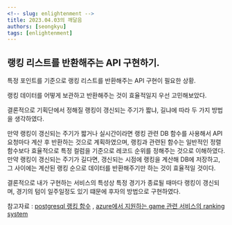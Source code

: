 ```yaml
---
<!-- slug: enlightenment -->
title: 2023.04.03의 깨달음
authors: [seongkyu]
tags: [enlightenment]
---
```


## 랭킹 리스트를 반환해주는 API 구현하기.

특정 포인트를 기준으로 랭킹 리스트를 반환해주는 API 구현이 필요한 상황.

랭킹 데이터를 어떻게 보관하고 반환해주는 것이 효율적일지 우선 고민해보았다.

결론적으로 기획단에서 정해질 랭킹이 갱신되는 주기가 짧냐, 길냐에 따라 두 가지 방법을 생각하였다.

만약 랭킹이 갱신되는 주기가 짧거나 실시간이라면 랭킹 관련 DB 함수를 사용해서 API 요청마다 계산 후 반환하는 것으로 계획하였으며, 랭킹과 관련된 함수는 일반적인 정렬 함수보다 효율적으로 특정 컬럼을 기준으로 레코드 순위를 정해주는 것으로 이해하였다.
만약 랭킹이 갱신되는 주기가 길다면, 갱신되는 시점에 랭킹을 계산해 DB에 저장하고, 그 사이에는 계산된 랭킹 순으로 데이터를 반환해주기만 하는 것이 효율적일 것이다.

결론적으로 내가 구현하는 서비스의 특성상 특정 경기가 종료될 때마다 랭킹이 갱신되며, 경기의 텀이 일주일정도 있기 떄문에 후자의 방법으로 구현하였다.

참고자료 : [postgresql 랭킹 함수](https://dog-developers.tistory.com/157) , [azure에서 지원하는 game 관련 서비스의 ranking system](https://learn.microsoft.com/ko-kr/gaming/azure/reference-architectures/leaderboard-relational)